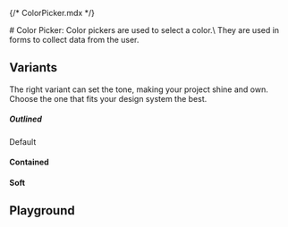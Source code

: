 {/* ColorPicker.mdx */}

<Meta of={ColorPickerStories} name="Docs"/>
# Color Picker:
Color pickers are used to select a color.\
They are used in forms to collect data from the user.

## Variants
The right variant can set the tone, making your project shine and own.\
Choose the one that fits your design system the best.

##### Outlined
Default
<Canvas of={ColorPickerStories.Outlined}/>

#### Contained
<Canvas of={ColorPickerStories.Contained}/>

#### Soft
<Canvas of={ColorPickerStories.Soft}/>


## Playground
<Canvas of={ColorPickerStories.Playground}/>
<Controls of={ColorPickerStories.Playground}/>